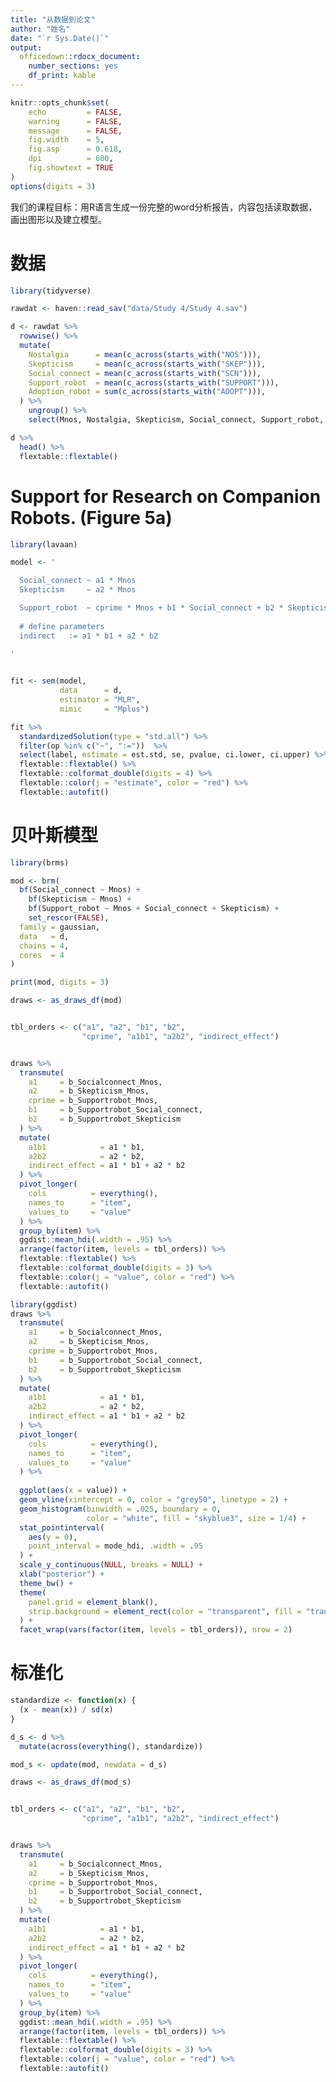 ```yaml
---
title: "从数据到论文"
author: "姓名"
date: "`r Sys.Date()`"
output: 
  officedown::rdocx_document:
    number_sections: yes
    df_print: kable
---
```



```r
knitr::opts_chunk$set(
    echo         = FALSE,
    warning      = FALSE, 
    message      = FALSE,
    fig.width    = 5, 
    fig.asp      = 0.618,
    dpi          = 600,
    fig.showtext = TRUE
)
options(digits = 3)
```


我们的课程目标：用R语言生成一份完整的word分析报告，内容包括读取数据，画出图形以及建立模型。



# 数据

```r
library(tidyverse)

rawdat <- haven::read_sav("data/Study 4/Study 4.sav")

d <- rawdat %>% 
  rowwise() %>% 
  mutate(
    Nostalgia      = mean(c_across(starts_with("NOS"))),
    Skepticism     = mean(c_across(starts_with("SKEP"))),
    Social_connect = mean(c_across(starts_with("SCN"))),
    Support_robot  = mean(c_across(starts_with("SUPPORT"))),
    Adoption_robot = sum(c_across(starts_with("ADOPT"))),
  ) %>% 
    ungroup() %>% 
    select(Mnos, Nostalgia, Skepticism, Social_connect, Support_robot, Adoption_robot)

d %>% 
  head() %>% 
  flextable::flextable()
```





# Support for Research on Companion Robots. (Figure 5a)

```r
library(lavaan)

model <- '

  Social_connect ~ a1 * Mnos
  Skepticism     ~ a2 * Mnos

  Support_robot  ~ cprime * Mnos + b1 * Social_connect + b2 * Skepticism
  
  # define parameters
  indirect   := a1 * b1 + a2 * b2
 
'


fit <- sem(model, 
           data      = d, 
           estimator = "MLR", 
           mimic     = "Mplus")
```



```r
fit %>% 
  standardizedSolution(type = "std.all") %>% 
  filter(op %in% c("~", ":="))  %>% 
  select(label, estimate = est.std, se, pvalue, ci.lower, ci.upper) %>% 
  flextable::flextable() %>% 
  flextable::colformat_double(digits = 4) %>% 
  flextable::color(j = "estimate", color = "red") %>% 
  flextable::autofit()
```




# 贝叶斯模型

```r
library(brms)

mod <- brm(
  bf(Social_connect ~ Mnos) +
    bf(Skepticism ~ Mnos) +
    bf(Support_robot ~ Mnos + Social_connect + Skepticism) +
    set_rescor(FALSE),
  family = gaussian,
  data   = d,
  chains = 4,
  cores  = 4
)
```



```r
print(mod, digits = 3)
```




```r
draws <- as_draws_df(mod)


tbl_orders <- c("a1", "a2", "b1", "b2", 
                "cprime", "a1b1", "a2b2", "indirect_effect")


draws %>% 
  transmute(
    a1     = b_Socialconnect_Mnos,
    a2     = b_Skepticism_Mnos,
    cprime = b_Supportrobot_Mnos,
    b1     = b_Supportrobot_Social_connect,
    b2     = b_Supportrobot_Skepticism
  ) %>% 
  mutate(
    a1b1            = a1 * b1,
    a2b2            = a2 * b2,
    indirect_effect = a1 * b1 + a2 * b2
  ) %>% 
  pivot_longer(
    cols          = everything(),
    names_to      = "item",
    values_to     = "value"
  ) %>% 
  group_by(item) %>% 
  ggdist::mean_hdi(.width = .95) %>% 
  arrange(factor(item, levels = tbl_orders)) %>% 
  flextable::flextable() %>% 
  flextable::colformat_double(digits = 3) %>% 
  flextable::color(j = "value", color = "red") %>% 
  flextable::autofit()
```




```r
library(ggdist)
draws %>% 
  transmute(
    a1     = b_Socialconnect_Mnos,
    a2     = b_Skepticism_Mnos,
    cprime = b_Supportrobot_Mnos,
    b1     = b_Supportrobot_Social_connect,
    b2     = b_Supportrobot_Skepticism
  ) %>% 
  mutate(
    a1b1            = a1 * b1,
    a2b2            = a2 * b2,
    indirect_effect = a1 * b1 + a2 * b2
  ) %>% 
  pivot_longer(
    cols          = everything(),
    names_to      = "item",
    values_to     = "value"
  ) %>% 
  
  ggplot(aes(x = value)) +
  geom_vline(xintercept = 0, color = "grey50", linetype = 2) +
  geom_histogram(binwidth = .025, boundary = 0, 
                 color = "white", fill = "skyblue3", size = 1/4) +
  stat_pointinterval(
    aes(y = 0), 
    point_interval = mode_hdi, .width = .95
  ) +
  scale_y_continuous(NULL, breaks = NULL) +
  xlab("posterior") +
  theme_bw() +
  theme(
    panel.grid = element_blank(),
    strip.background = element_rect(color = "transparent", fill = "transparent")
  ) +
  facet_wrap(vars(factor(item, levels = tbl_orders)), nrow = 2)
```


# 标准化

```r
standardize <- function(x) {
  (x - mean(x)) / sd(x)
}

d_s <- d %>% 
  mutate(across(everything(), standardize))

mod_s <- update(mod, newdata = d_s)
```




```r
draws <- as_draws_df(mod_s)


tbl_orders <- c("a1", "a2", "b1", "b2", 
                "cprime", "a1b1", "a2b2", "indirect_effect")


draws %>% 
  transmute(
    a1     = b_Socialconnect_Mnos,
    a2     = b_Skepticism_Mnos,
    cprime = b_Supportrobot_Mnos,
    b1     = b_Supportrobot_Social_connect,
    b2     = b_Supportrobot_Skepticism
  ) %>% 
  mutate(
    a1b1            = a1 * b1,
    a2b2            = a2 * b2,
    indirect_effect = a1 * b1 + a2 * b2
  ) %>% 
  pivot_longer(
    cols          = everything(),
    names_to      = "item",
    values_to     = "value"
  ) %>% 
  group_by(item) %>% 
  ggdist::mean_hdi(.width = .95) %>% 
  arrange(factor(item, levels = tbl_orders)) %>% 
  flextable::flextable() %>% 
  flextable::colformat_double(digits = 3) %>% 
  flextable::color(j = "value", color = "red") %>% 
  flextable::autofit()
```


